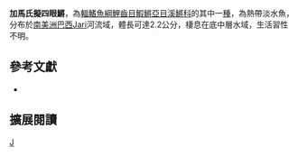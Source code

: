 {{Speciesbox 
| taxon = Anablepsoides gamae
| status = NE
| status_system = IUCN3.1
| authority = [[Costa|Costa]], [[Bragança|Bragança]] & [[Amorim|Amorim]], 2013
| synonyms = 
}}
'''加馬氏擬四眼鱂'''，為[[輻鰭魚綱|輻鰭魚綱]][[鯉齒目|鯉齒目]][[鰕鱂亞目|鰕鱂亞目]][[溪鱂科|溪鱂科]]的其中一[[種|種]]，為熱帶淡水魚，分布於[[南美洲|南美洲]][[巴西|巴西]]Jari河流域，體長可達2.2公分，棲息在底中層水域，生活習性不明。
== 參考文獻 ==
*{{FishBase_species|genus=Anablepsoides|species=gamae|year=2014|month=8}}

== 擴展閱讀 ==
{{refbegin}}
{{wikispecies-inline|Anablepsoides gamae|加馬氏擬四眼鱂}}
{{refend}}
{{Taxonbar|from=Q18113237}}

[[Category:擬四眼鱂屬|J]]


{{魚類小作品}}